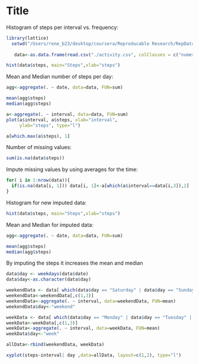 Title
========================================================

Histogram of steps per interval vs. frequency:
```r
library(lattice)
  setwd("/Users/rene_b23/desktop/coursera/Reproducable Research/RepData_PeerAssessment1")
  
   data<-as.data.frame(read.csv("./activity.csv", colClasses = c("numeric", "Date", "numeric")))

hist(data$steps, main="Steps",xlab="steps")
```


Mean and Median number of steps per day:
```r
agg<-aggregate(. ~ date, data=data, FUN=sum) 

mean(agg$steps)
median(agg$steps) 

```


```r
a<-aggregate(. ~ interval, data=data, FUN=sum)
plot(a$interval, a$steps, xlab="interval",
     ylab="steps", type="l")

a[which.max(a$steps), 1]
```

Number of missing values:
```r
sum(is.na(data$steps))
```

Impute missing values by using averages for the time:
```r
for( i in 1:nrow(data)){
  if(is.na(data[i, 1])) data[i, 1]<-a[which(a$interval==data[i,3]),2]  
}
```

Histogram for new imputed data:
```r
hist(data$steps, main="Steps",xlab="steps")
```

Mean and Median for imputed data:
```r
agg<-aggregate(. ~ date, data=data, FUN=sum) 

mean(agg$steps)
median(agg$steps) 
```
By imputing the steps it increases the mean and median

```r
data$day <- weekdays(data$date)
data$day<-as.character(data$day)

weekendData <- data[ which(data$day == "Saturday" | data$day == "Sunday"),]
weekendData<-weekendData[,c(1,3)]
weekendData<-aggregate(. ~ interval, data=weekendData, FUN=mean)
weekendData$day<-"weekend"

weekData <- data[ which(data$day == "Monday" | data$day == "Tuesday" | data$day == "Wednesday"| data$day == "Thursday"| data$day == "Friday"),]
weekData<-weekData[,c(1,3)]
weekData<-aggregate(. ~ interval, data=weekData, FUN=mean)
weekData$day<-"week"

allData<-rbind(weekendData, weekData)

xyplot(steps~interval| day ,data=allData, layout=c(1,2), type="l")
```